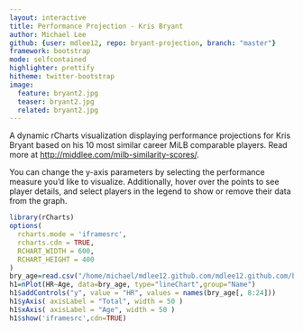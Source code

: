 ```yaml
---
layout: interactive
title: Performance Projection - Kris Bryant
author: Michael Lee
github: {user: mdlee12, repo: bryant-projection, branch: "master"}
framework: bootstrap
mode: selfcontained
highlighter: prettify
hitheme: twitter-bootstrap
image:
  feature: bryant2.jpg
  teaser: bryant2.jpg
  related: bryant2.jpg
---
```


A dynamic rCharts visualization displaying performance projections for Kris Bryant based on his 10 most similar career MiLB comparable players. Read more at <http://middlee.com/milb-similarity-scores/>.

You can change the y-axis parameters by selecting the performance measure you'd like to visualize. Additionally, hover over the points to see player details, and select players in the legend to show or remove their data from the graph.

```r
library(rCharts)
options(
  rcharts.mode = 'iframesrc', 
  rcharts.cdn = TRUE,
  RCHART_WIDTH = 600,
  RCHART_HEIGHT = 400
)
bry_age=read.csv("/home/michael/mdlee12.github.com/mdlee12.github.com/bry_age.csv")
h1=nPlot(HR~Age, data=bry_age, type="lineChart",group="Name")
h1$addControls("y", value = "HR", values = names(bry_age[, 8:24]))
h1$yAxis( axisLabel = "Total", width = 50 )
h1$xAxis( axisLabel = "Age", width = 50 )
h1$show('iframesrc',cdn=TRUE)

```

